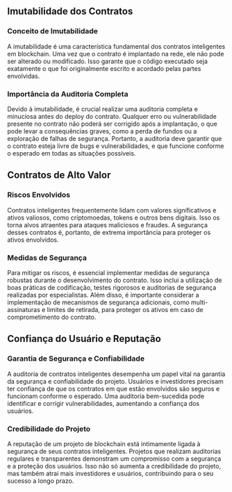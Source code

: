 ## Imutabilidade dos Contratos

### Conceito de Imutabilidade

A imutabilidade é uma característica fundamental dos contratos inteligentes em blockchain. Uma vez que o contrato é implantado na rede, ele não pode ser alterado ou modificado. Isso garante que o código executado seja exatamente o que foi originalmente escrito e acordado pelas partes envolvidas.

### Importância da Auditoria Completa

Devido à imutabilidade, é crucial realizar uma auditoria completa e minuciosa antes do deploy do contrato. Qualquer erro ou vulnerabilidade presente no contrato não poderá ser corrigido após a implantação, o que pode levar a consequências graves, como a perda de fundos ou a exploração de falhas de segurança. Portanto, a auditoria deve garantir que o contrato esteja livre de bugs e vulnerabilidades, e que funcione conforme o esperado em todas as situações possíveis.

## Contratos de Alto Valor

### Riscos Envolvidos

Contratos inteligentes frequentemente lidam com valores significativos e ativos valiosos, como criptomoedas, tokens e outros bens digitais. Isso os torna alvos atraentes para ataques maliciosos e fraudes. A segurança desses contratos é, portanto, de extrema importância para proteger os ativos envolvidos.

### Medidas de Segurança

Para mitigar os riscos, é essencial implementar medidas de segurança robustas durante o desenvolvimento do contrato. Isso inclui a utilização de boas práticas de codificação, testes rigorosos e auditorias de segurança realizadas por especialistas. Além disso, é importante considerar a implementação de mecanismos de segurança adicionais, como multi-assinaturas e limites de retirada, para proteger os ativos em caso de comprometimento do contrato.

## Confiança do Usuário e Reputação

### Garantia de Segurança e Confiabilidade

A auditoria de contratos inteligentes desempenha um papel vital na garantia da segurança e confiabilidade do projeto. Usuários e investidores precisam ter confiança de que os contratos em que estão envolvidos são seguros e funcionam conforme o esperado. Uma auditoria bem-sucedida pode identificar e corrigir vulnerabilidades, aumentando a confiança dos usuários.

### Credibilidade do Projeto

A reputação de um projeto de blockchain está intimamente ligada à segurança de seus contratos inteligentes. Projetos que realizam auditorias regulares e transparentes demonstram um compromisso com a segurança e a proteção dos usuários. Isso não só aumenta a credibilidade do projeto, mas também atrai mais investidores e usuários, contribuindo para o seu sucesso a longo prazo.

